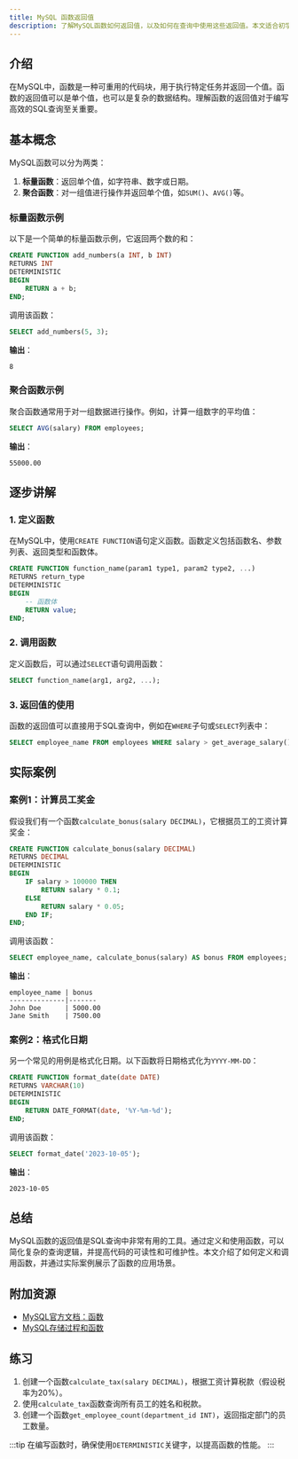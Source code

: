```yaml
---
title: MySQL 函数返回值
description: 了解MySQL函数如何返回值，以及如何在查询中使用这些返回值。本文适合初学者，包含代码示例和实际应用场景。
---
```


## 介绍

在MySQL中，函数是一种可重用的代码块，用于执行特定任务并返回一个值。函数的返回值可以是单个值，也可以是复杂的数据结构。理解函数的返回值对于编写高效的SQL查询至关重要。

## 基本概念

MySQL函数可以分为两类：
1. **标量函数**：返回单个值，如字符串、数字或日期。
2. **聚合函数**：对一组值进行操作并返回单个值，如`SUM()`、`AVG()`等。

### 标量函数示例

以下是一个简单的标量函数示例，它返回两个数的和：

```sql
CREATE FUNCTION add_numbers(a INT, b INT)
RETURNS INT
DETERMINISTIC
BEGIN
    RETURN a + b;
END;
```

调用该函数：

```sql
SELECT add_numbers(5, 3);
```

**输出**：
```
8
```

### 聚合函数示例

聚合函数通常用于对一组数据进行操作。例如，计算一组数字的平均值：

```sql
SELECT AVG(salary) FROM employees;
```

**输出**：
```
55000.00
```

## 逐步讲解

### 1. 定义函数

在MySQL中，使用`CREATE FUNCTION`语句定义函数。函数定义包括函数名、参数列表、返回类型和函数体。

```sql
CREATE FUNCTION function_name(param1 type1, param2 type2, ...)
RETURNS return_type
DETERMINISTIC
BEGIN
    -- 函数体
    RETURN value;
END;
```

### 2. 调用函数

定义函数后，可以通过`SELECT`语句调用函数：

```sql
SELECT function_name(arg1, arg2, ...);
```

### 3. 返回值的使用

函数的返回值可以直接用于SQL查询中，例如在`WHERE`子句或`SELECT`列表中：

```sql
SELECT employee_name FROM employees WHERE salary > get_average_salary();
```

## 实际案例

### 案例1：计算员工奖金

假设我们有一个函数`calculate_bonus(salary DECIMAL)`，它根据员工的工资计算奖金：

```sql
CREATE FUNCTION calculate_bonus(salary DECIMAL)
RETURNS DECIMAL
DETERMINISTIC
BEGIN
    IF salary > 100000 THEN
        RETURN salary * 0.1;
    ELSE
        RETURN salary * 0.05;
    END IF;
END;
```

调用该函数：

```sql
SELECT employee_name, calculate_bonus(salary) AS bonus FROM employees;
```

**输出**：
```
employee_name | bonus
--------------|-------
John Doe      | 5000.00
Jane Smith    | 7500.00
```

### 案例2：格式化日期

另一个常见的用例是格式化日期。以下函数将日期格式化为`YYYY-MM-DD`：

```sql
CREATE FUNCTION format_date(date DATE)
RETURNS VARCHAR(10)
DETERMINISTIC
BEGIN
    RETURN DATE_FORMAT(date, '%Y-%m-%d');
END;
```

调用该函数：

```sql
SELECT format_date('2023-10-05');
```

**输出**：
```
2023-10-05
```

## 总结

MySQL函数的返回值是SQL查询中非常有用的工具。通过定义和使用函数，可以简化复杂的查询逻辑，并提高代码的可读性和可维护性。本文介绍了如何定义和调用函数，并通过实际案例展示了函数的应用场景。

## 附加资源

- [MySQL官方文档：函数](https://dev.mysql.com/doc/refman/8.0/en/functions.html)
- [MySQL存储过程和函数](https://dev.mysql.com/doc/refman/8.0/en/stored-programs-views.html)

## 练习

1. 创建一个函数`calculate_tax(salary DECIMAL)`，根据工资计算税款（假设税率为20%）。
2. 使用`calculate_tax`函数查询所有员工的姓名和税款。
3. 创建一个函数`get_employee_count(department_id INT)`，返回指定部门的员工数量。

:::tip
在编写函数时，确保使用`DETERMINISTIC`关键字，以提高函数的性能。
:::